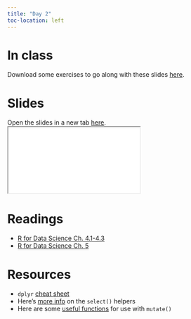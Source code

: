 ```yaml
---
title: "Day 2"
toc-location: left
---
```


# In class

Download some exercises to go along with these slides [here](exercises/_exercises_day_2.qmd).

# Slides

Open the slides in a new tab [here](slides/wrangling.html).
<div>
```{=html}
<iframe class="slide-deck" src="slides/wrangling.html"></iframe>
```

</div>


# Readings

- [R for Data Science Ch. 4.1-4.3](https://r4ds.hadley.nz/data-transform.html)
- [R for Data Science Ch. 5](https://r4ds.hadley.nz/workflow-style.html)

# Resources

- `dplyr` [cheat sheet](https://posit.co/wp-content/uploads/2022/10/data-transformation-1.pdf)
- Here's [more info](https://tidyselect.r-lib.org/reference/select_helpers.html) on the `select()` helpers
- Here are some [useful functions](https://dplyr.tidyverse.org/reference/mutate.html#useful-mutate-functions) for use with `mutate()`
